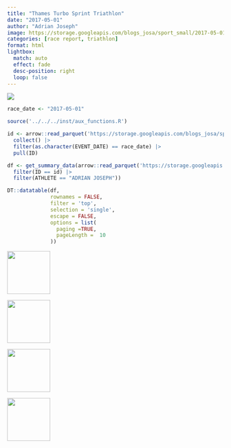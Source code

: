 ```yaml
---
title: "Thames Turbo Sprint Triathlon"
date: "2017-05-01"
author: "Adrian Joseph"
image: https://storage.googleapis.com/blogs_josa/sport_small/2017-05-01_THAMES_TURBO_SPRINT_TRIATHLON/img/00.png
categories: [race report, triathlon]
format: html
lightbox:
  match: auto
  effect: fade
  desc-position: right
  loop: false
---
```

![](https://storage.googleapis.com/blogs_josa/sport_small/2017-05-01_THAMES_TURBO_SPRINT_TRIATHLON/img/00.png)

```r
race_date <- "2017-05-01"

source('../../../inst/aux_functions.R')

id <- arrow::read_parquet('https://storage.googleapis.com/blogs_josa/sport/parquets/main_dataset.parquet') |>
  collect() |>
  filter(as.character(EVENT_DATE) == race_date) |>
  pull(ID)

df <- get_summary_data(arrow::read_parquet('https://storage.googleapis.com/blogs_josa/sport/parquets/all_results.parquet') |>
  filter(ID == id) |>
  filter(ATHLETE == "ADRIAN JOSEPH"))

DT::datatable(df,
              rownames = FALSE,
              filter = 'top',
              selection = 'single',
              escape = FALSE,
              options = list(
                paging =TRUE,
                pageLength =  10
              ))
```




::: {layout-ncol=4}
![](https://storage.googleapis.com/blogs_josa/sport_small/2017-05-01_THAMES_TURBO_SPRINT_TRIATHLON/img/00.png){ width="100" group="hi" }

![](https://storage.googleapis.com/blogs_josa/sport_small/2017-05-01_THAMES_TURBO_SPRINT_TRIATHLON/img/01.png){ width="100" group="hi" }

![](https://storage.googleapis.com/blogs_josa/sport_small/2017-05-01_THAMES_TURBO_SPRINT_TRIATHLON/img/02.jpg){ width="100" group="hi" }

![](https://storage.googleapis.com/blogs_josa/sport_small/2017-05-01_THAMES_TURBO_SPRINT_TRIATHLON/img/03.jpg){ width="100" group="hi" }


:::
